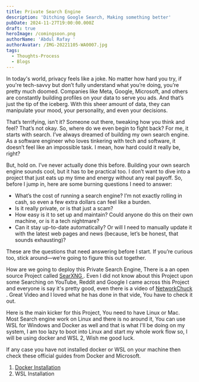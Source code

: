```yaml
---
title: Private Search Engine
description: 'Ditching Google Search, Making something better'
pubDate: 2024-11-27T19:00:00.000Z
draft: true
heroImage: /comingsoon.png
authorName: 'Abdul Rafay '
authorAvatar: /IMG-20221105-WA0007.jpg
tags:
  - Thoughts-Process
  - Blogs
---
```


In today's world, privacy feels like a joke. No matter how hard you try, if you're tech-savvy but don’t fully understand what you’re doing, you’re pretty much doomed. Companies like Meta, Google, Microsoft, and others are constantly building profiles on your data to serve you ads. And that’s just the tip of the iceberg. With this sheer amount of data, they can manipulate your mood, your personality, and even your decisions.

That’s terrifying, isn’t it? Someone out there, tweaking how you think and feel? That’s not okay. So, where do we even begin to fight back? For me, it starts with search. I’ve always dreamed of building my own search engine. As a software engineer who loves tinkering with tech and software, it doesn’t feel like an impossible task. I mean, how hard could it really be, right?

But, hold on. I’ve never actually done this before. Building your own search engine sounds cool, but it has to be practical too. I don’t want to dive into a project that just eats up my time and energy without any real payoff. So, before I jump in, here are some burning questions I need to answer:

* What’s the cost of running a search engine? I’m not exactly rolling in cash, so even a few extra dollars can feel like a burden.
* Is it really private, or is that just a scam?
* How easy is it to set up and maintain? Could anyone do this on their own machine, or is it a tech nightmare?
* Can it stay up-to-date automatically? Or will I need to manually update it with the latest web pages and news (because, let’s be honest, that sounds exhausting)?

These are the questions that need answering before I start. If you’re curious too, stick around—we’re going to figure this out together.

How are we going to deploy this Private Search Engine, There is a an open source Project called [SearXNG ](https://github.com/searxng/searxng). Even I did not know about this Project upon some Searching on YouTube, Reddit and Google I came across this Project and everyone is say it's pretty good, even there is a video of [NetworkChuck](https://www.youtube.com/watch?v=ifT6npY39Dw) . Great Video and I loved what he has done in that vide, You have to check it out. 

Here is the main kicker for this Project, You need to have Linux or Mac. Most Search engine work on Linux and there is no around it, You can use WSL for Windows and Docker as well and that is what I'll be doing on my system, I am too lazy to boot into Linux and start my whole work flow so, I will be using docker and WSL 2, Wish me good luck. 

If any case you have not installed docker or WSL on your machine then check these official guides from Docker and Microsoft. 

1. [Docker Installation](https://docs.docker.com/desktop/setup/install/windows-install/)
2.  WSL Installation 
